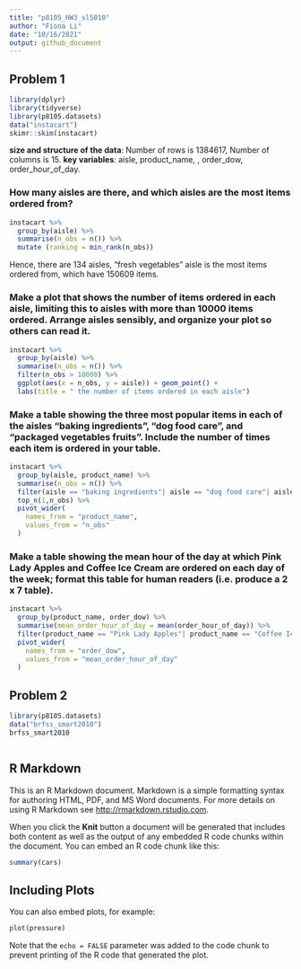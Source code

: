 ```yaml
---
title: "p8105_HW3_sl5010"
author: "Fiona Li"
date: "10/16/2021"
output: github_document
---
```

## Problem 1

```r
library(dplyr)
library(tidyverse)
library(p8105.datasets)
data("instacart")
skimr::skim(instacart)
```

**size and structure of the data**: Number of rows is 1384617, Number of columns is 15. **key variables**: aisle, product_name, , order_dow, order_hour_of_day.

### How many aisles are there, and which aisles are the most items ordered from?

```r
instacart %>%
  group_by(aisle) %>%
  summarise(n_obs = n()) %>%
  mutate (ranking = min_rank(n_obs))
```
Hence, there are 134 aisles, "fresh vegetables" aisle is the most items ordered from, which have 	150609 items.

### Make a plot that shows the number of items ordered in each aisle, limiting this to aisles with more than 10000 items ordered. Arrange aisles sensibly, and organize your plot so others can read it.

```r
instacart %>%
  group_by(aisle) %>%
  summarise(n_obs = n()) %>%
  filter(n_obs > 10000) %>%
  ggplot(aes(x = n_obs, y = aisle)) + geom_point() +
  labs(title = " the number of items ordered in each aisle")
```

### Make a table showing the three most popular items in each of the aisles “baking ingredients”, “dog food care”, and “packaged vegetables fruits”. Include the number of times each item is ordered in your table.

```r
instacart %>%
  group_by(aisle, product_name) %>%
  summarise(n_obs = n()) %>%
  filter(aisle == "baking ingredients"| aisle == "dog food care"| aisle == "packaged vegetables fruits") %>%
  top_n(1,n_obs) %>%
  pivot_wider(
    names_from = "product_name", 
    values_from = "n_obs"
  )
```
### Make a table showing the mean hour of the day at which Pink Lady Apples and Coffee Ice Cream are ordered on each day of the week; format this table for human readers (i.e. produce a 2 x 7 table).

```r
instacart %>%
  group_by(product_name, order_dow) %>%
  summarise(mean_order_hour_of_day = mean(order_hour_of_day)) %>%
  filter(product_name == "Pink Lady Apples"| product_name == "Coffee Ice Cream") %>%
  pivot_wider(
    names_from = "order_dow", 
    values_from = "mean_order_hour_of_day"
  )
```

## Problem 2

```r
library(p8105.datasets)
data("brfss_smart2010")
brfss_smart2010
```

```r

```

## R Markdown

This is an R Markdown document. Markdown is a simple formatting syntax for authoring HTML, PDF, and MS Word documents. For more details on using R Markdown see <http://rmarkdown.rstudio.com>.

When you click the **Knit** button a document will be generated that includes both content as well as the output of any embedded R code chunks within the document. You can embed an R code chunk like this:

```r
summary(cars)
```

## Including Plots

You can also embed plots, for example:

```r
plot(pressure)
```

Note that the `echo = FALSE` parameter was added to the code chunk to prevent printing of the R code that generated the plot.
